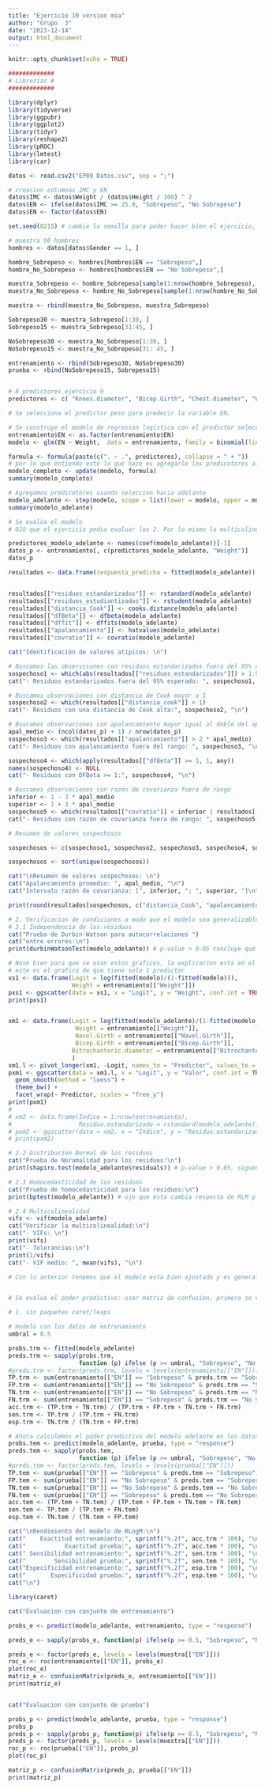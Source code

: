 ```yaml
---
title: "Ejercicio 10 version mia"
author: "Grupo  3"
date: "2023-12-14"
output: html_document
---
```


```r
knitr::opts_chunk$set(echo = TRUE)

#############
# Librerías #
#############

library(dplyr)
library(tidyverse)
library(ggpubr)
library(ggplot2)
library(tidyr)
library(reshape2)
library(pROC)
library(lmtest)
library(car)

datos <- read.csv2("EP09 Datos.csv", sep = ";")

# creacion columnas IMC y EN
datos$IMC <- datos$Weight / (datos$Height / 100) ^ 2
datos$EN <- ifelse(datos$IMC >= 25.0, "Sobrepeso", "No Sobrepeso")
datos$EN <- factor(datos$EN)

```

```r
set.seed(8215) # cambie la semilla para poder hacer bien el ejercicio, con la otra daba mal el modelo_adelante

# muestra 90 hombres
hombres <- datos[datos$Gender == 1, ]

hombre_Sobrepeso <- hombres[hombres$EN == "Sobrepeso",]
hombre_No_Sobrepeso <- hombres[hombres$EN == "No Sobrepeso",]

muestra_Sobrepeso <- hombre_Sobrepeso[sample(1:nrow(hombre_Sobrepeso), size = 45), ]
muestra_No_Sobrepeso <- hombre_No_Sobrepeso[sample(1:nrow(hombre_No_Sobrepeso), size = 45), ]

muestra <- rbind(muestra_No_Sobrepeso, muestra_Sobrepeso)

Sobrepeso30 <- muestra_Sobrepeso[1:30, ]
Sobrepeso15 <- muestra_Sobrepeso[31:45, ]

NoSobrepeso30 <- muestra_No_Sobrepeso[1:30, ]
NoSobrepeso15 <- muestra_No_Sobrepeso[31: 45, ]

entrenamiento <- rbind(Sobrepeso30, NoSobrepeso30)
prueba <- rbind(NoSobrepeso15, Sobrepeso15)


# 8 predictores ejercicio 9
predictores <- c( "Knees.diameter", "Bicep.Girth", "Chest.diameter", "Wrists.diameter", "Elbows.diameter", "Chest.depth", "Bitrochanteric.diameter", "Navel.Girth")

# Se selecciona el predictor peso para predecir la variable EN. 

# Se construye el modelo de regresion logistica con el predictor seleccionado
entrenamiento$EN <- as.factor(entrenamiento$EN)
modelo <- glm(EN ~ Weight,  data = entrenamiento, family = binomial(link = "logit")) # ojo de usar factor

formula <- formula(paste(c(". ~ .", predictores), collapse = " + ")) 
# por lo que entiendo esto lo que hace es agregarle los predicotores al modelo que ya teniamos
modelo_completo <- update(modelo, formula)
summary(modelo_completo)

# Agregamos predicotores usando seleccion hacia adelante
modelo_adelante <- step(modelo, scope = list(lower = modelo, upper = modelo_completo), direction = "both")
summary(modelo_adelante)

# Se evalúa el modelo
# OJO que el ejercicio pedia evaluar los 2. Por lo mismo la multicolinealidad solo se verifica para los multiples, ver scritp de ejemplo

predictores_modelo_adelante <- names(coef(modelo_adelante))[-1]
datos_p <- entrenamiento[, c(predictores_modelo_adelante, "Weight")]
datos_p

resultados <- data.frame(respuesta_predicha = fitted(modelo_adelante))


resultados[["residuos_estandarizados"]] <- rstandard(modelo_adelante)
resultados[["residuos_estudiantizados"]] <- rstudent(modelo_adelante)
resultados[["distancia_Cook"]] <- cooks.distance(modelo_adelante)
resultados[["dfBeta"]] <- dfbeta(modelo_adelante)
resultados[["dffit"]] <- dffits(modelo_adelante)
resultados[["apalancamiento"]] <- hatvalues(modelo_adelante)
resultados[["covratio"]] <- covratio(modelo_adelante)

cat("Identificación de valores atípicos: \n")

# Buscamos las observciones con residuos estandarizados fuera del 95% esperado
sospechoso1 <- which(abs(resultados[["residuos_estandarizados"]]) > 1.96)
cat("- Residuos estandarizados fuera del 95% esperado: ", sospechoso1, "\n")

# Buscamos observaciones con distancia de Cook mayor a 1
sospechoso2 <- which(resultados[["distancia_cook"]] > 1)
cat("- Residuos con una distancia de Cook alta:", sospechoso2, "\n")

# Buscamos observaciones con apalancamiento mayor igual al doble del apalacamiento promedio
apal_medio <- (ncol(datos_p) + 1) / nrow(datos_p)
sospechoso3 <- which(resultados[["apalancamiento"]] > 2 * apal_medio)
cat("- Residuos con apalancamiento fuera del rango: ", sospechoso3, "\n")

sospechoso4 <- which(apply(resultados[["dfBeta"]] >= 1, 1, any))
names(sospechoso4) <- NULL
cat("- Residuos con DFBeta >= 1:", sospechoso4, "\n")

# Buscamos observaciones con razón de covarianza fuera de rango
inferior <- 1 - 3 * apal_medio
superior <- 1 + 3 * apal_medio
sospechoso5 <- which(resultados[["covratio"]] < inferior | resultados[["covratio"]] > superior)
cat("- Residuos con razón de covarianza fuera de rango: ", sospechoso5, "\n")

# Resumen de valores sospechosos

sospechosos <- c(sospechoso1, sospechoso2, sospechoso3, sospechoso4, sospechoso5)

sospechosos <- sort(unique(sospechosos))

cat("\nResumen de valores sospechosos: \n")
cat("Apalancamiento promedio: ", apal_medio, "\n")
cat("Intervalo razón de covarianza: [", inferior, "; ", superior, "]\n\n", sep = "")

print(round(resultados[sospechosos, c("distancia_Cook", "apalancamiento", "covratio")], 3))

# 2. Verificacion de condiciones a modo que el modelo sea generalizable
# 2.1 Independencia de los residuos
cat("Prueba de Durbin-Watson para autocorrelaciones ")
cat("entre errores:\n")
print(durbinWatsonTest(modelo_adelante)) # p-value > 0.05 concluye que son independientes, tener cuidado con el orden de los datos

# Nose bien para que se usan estos graficos, la explicacion esta en el script de ejemplo pero No la entiendo 
# este es el grafico de que tiene solo 1 predictor
xs1 <- data.frame(Logit = log(fitted(modelo)/(1-fitted(modelo))),
                  Weight = entrenamiento[["Weight"]])
pxs1 <- ggscatter(data = xs1, x = "Logit", y = "Weight", conf.int = TRUE)
print(pxs1)


xm1 <- data.frame(Logit = log(fitted(modelo_adelante)/(1-fitted(modelo_adelante))),
                   Weight = entrenamiento[["Weight"]],
                   Navel.Girth = entrenamiento[["Navel.Girth"]],
                   Bicep.Girth = entrenamiento[["Bicep.Girth"]],
                  Bitrochanteric.diameter = entrenamiento[["Bitrochanteric.diameter"]]
                  )
xm1.l <- pivot_longer(xm1, -Logit, names_to = "Predictor", values_to = "Valor")
pxm1 <- ggscatter(data = xm1.l, x = "Logit", y = "Valor", conf.int = TRUE) +
  geom_smooth(method = "loess") +
  theme_bw() +
  facet_wrap(~ Predictor, scales = "free_y")
print(pxm1)
# 
# xm2 <- data.frame(Indice = 1:nrow(entrenamiento),
#                   Residuo.estandarizado = rstandard(modelo_adelante))
# pxm2 <- ggscatter(data = xm2, x = "Indice", y = "Residuo.estandarizado")
# print(pxm2)

# 2.2 Distribucion Normal de los residuos
cat("Prueba de Noramalidad para los residuos:\n")
print(shapiro.test(modelo_adelante$residuals)) # p-value > 0.05, siguen una distribucion Normal

# 2.3 Homocedasticidad de los residuos
cat("Prueba de homocedasticidad para los residuos:\n")
print(bptest(modelo_adelante)) # ojo que esta cambia respecto de RLM y RLS

# 2.4 Multicolinealidad
vifs <- vif(modelo_adelante)
cat("Verificar la multicolinealidad:\n")
cat("- VIFs: \n")
print(vifs)
cat("- Tolerancias:\n")
print(1/vifs)
cat("- VIF medio: ", mean(vifs), "\n")

# Con lo anterior tenemos que el modelo esta bien ajustado y es generalizable. 


# Se evalúa el poder predictivo: usar matriz de confusion, primero se vera a maNo luego con las funciones de caret

# 1. sin paquetes caret/leaps

# modelo con los datos de entrenamiento 
umbral = 0.5

probs.trm <- fitted(modelo_adelante)
preds.trm <- sapply(probs.trm,
                    function (p) ifelse (p >= umbral, "Sobrepeso", "No Sobrepeso"))
#preds.trm <- factor(preds.trm, levels = levels(entrenamiento[["EN"]]))
TP.trm <- sum(entrenamiento[["EN"]] == "Sobrepeso" & preds.trm == "Sobrepeso")
FP.trm <- sum(entrenamiento[["EN"]] == "No Sobrepeso" & preds.trm == "Sobrepeso")
TN.trm <- sum(entrenamiento[["EN"]] == "No Sobrepeso" & preds.trm == "No Sobrepeso")
FN.trm <- sum(entrenamiento[["EN"]] == "Sobrepeso" & preds.trm == "No Sobrepeso")
acc.trm <- (TP.trm + TN.trm) / (TP.trm + FP.trm + TN.trm + FN.trm)
sen.trm <- TP.trm / (TP.trm + FN.trm)
esp.trm <- TN.trm / (TN.trm + FP.trm)

# Ahora calculemos el poder predictivo del modelo adelante en los datos de prueba 
probs.tem <- predict(modelo_adelante, prueba, type = "response")
preds.tem <- sapply(probs.tem,
                    function (p) ifelse (p >= umbral, "Sobrepeso", "No Sobrepeso"))
#preds.tem <- factor(preds.tem, levels = levels(prueba[["EN"]]))
TP.tem <- sum(prueba[["EN"]] == "Sobrepeso" & preds.tem == "Sobrepeso")
FP.tem <- sum(prueba[["EN"]] == "No Sobrepeso" & preds.tem == "Sobrepeso")
TN.tem <- sum(prueba[["EN"]] == "No Sobrepeso" & preds.tem == "No Sobrepeso")
FN.tem <- sum(prueba[["EN"]] == "Sobrepeso" & preds.tem == "No Sobrepeso")
acc.tem <- (TP.tem + TN.tem) / (TP.tem + FP.tem + TN.tem + FN.tem)
sen.tem <- TP.tem / (TP.tem + FN.tem)
esp.tem <- TN.tem / (TN.tem + FP.tem)

cat("\nRendimiento del modelo de RLogM:\n")
cat("    Exactitud entrenamiento:", sprintf("%.2f", acc.trm * 100), "\n")
cat("           Exactitud prueba:", sprintf("%.2f", acc.tem * 100), "\n")
cat(" Sensibilidad entrenamiento:", sprintf("%.2f", sen.trm * 100), "\n")
cat("        Sensibilidad prueba:", sprintf("%.2f", sen.tem * 100), "\n")
cat("Especificidad entrenamiento:", sprintf("%.2f", esp.trm * 100), "\n")
cat("       Especificidad prueba:", sprintf("%.2f", esp.tem * 100), "\n")
cat("\n")

```
```r
library(caret)

cat("Evaluacion con conjunto de entrenamiento")

probs_e <- predict(modelo_adelante, entrenamiento, type = "response")

preds_e <- sapply(probs_e, function(p) ifelse(p >= 0.5, "Sobrepeso", "No Sobrepeso"))

preds_e <- factor(preds_e, levels = levels(muestra[["EN"]]))
roc_e <- roc(entrenamiento[["EN"]], probs_e)
plot(roc_e)
matriz_e <- confusionMatrix(preds_e, entrenamiento[["EN"]])
print(matriz_e)


cat("Evaluacion con conjunto de prueba")

probs_p <- predict(modelo_adelante, prueba, type = "response")
probs_p
preds_p <- sapply(probs_p, function(p) ifelse(p >= 0.5, "Sobrepeso", "No sobrepeso"))
preds_p <- factor(preds_p, levels = levels(muestra[["EN"]]))
roc_p <- roc(prueba[["EN"]], probs_p)
plot(roc_p)

matriz_p <- confusionMatrix(preds_p, prueba[["EN"]])
print(matriz_p)
```


